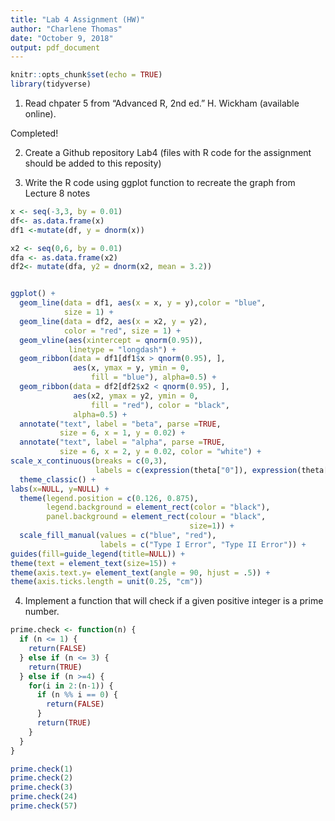 ```yaml
---
title: "Lab 4 Assignment (HW)"
author: "Charlene Thomas"
date: "October 9, 2018"
output: pdf_document
---
```


```r
knitr::opts_chunk$set(echo = TRUE)
library(tidyverse)
```

1. Read chpater 5 from "Advanced R, 2nd ed." H. Wickham (available online).

Completed!

2. Create a Github repository Lab4 (files with R code for the assignment should be added to this reposity)

3. Write the R code using ggplot function to recreate the graph from Lecture 8 notes

```r
x <- seq(-3,3, by = 0.01)
df<- as.data.frame(x) 
df1 <-mutate(df, y = dnorm(x))

x2 <- seq(0,6, by = 0.01)
dfa <- as.data.frame(x2)
df2<- mutate(dfa, y2 = dnorm(x2, mean = 3.2))


ggplot() +
  geom_line(data = df1, aes(x = x, y = y),color = "blue", 
            size = 1) +
  geom_line(data = df2, aes(x = x2, y = y2), 
            color = "red", size = 1) +
  geom_vline(aes(xintercept = qnorm(0.95)), 
             linetype = "longdash") +
  geom_ribbon(data = df1[df1$x > qnorm(0.95), ], 
              aes(x, ymax = y, ymin = 0, 
                  fill = "blue"), alpha=0.5) + 
  geom_ribbon(data = df2[df2$x2 < qnorm(0.95), ], 
              aes(x2, ymax = y2, ymin = 0, 
                  fill = "red"), color = "black", 
              alpha=0.5) +
  annotate("text", label = "beta", parse =TRUE, 
           size = 6, x = 1, y = 0.02) +
  annotate("text", label = "alpha", parse =TRUE, 
           size = 6, x = 2, y = 0.02, color = "white") +
scale_x_continuous(breaks = c(0,3), 
                   labels = c(expression(theta["0"]), expression(theta["a"]))) +
  theme_classic() +
labs(x=NULL, y=NULL) +
  theme(legend.position = c(0.126, 0.875), 
        legend.background = element_rect(color = "black"),
        panel.background = element_rect(colour = "black", 
                                        size=1)) +
  scale_fill_manual(values = c("blue", "red"), 
                    labels = c("Type I Error", "Type II Error")) +
guides(fill=guide_legend(title=NULL)) +
theme(text = element_text(size=15)) +
theme(axis.text.y= element_text(angle = 90, hjust = .5)) +
theme(axis.ticks.length = unit(0.25, "cm"))
```


4. Implement a function that will check if a given positive integer is a prime number.

```r
prime.check <- function(n) {
  if (n <= 1) {
    return(FALSE)
  } else if (n <= 3) {
    return(TRUE)
  } else if (n >=4) {
    for(i in 2:(n-1)) {
      if (n %% i == 0) {
        return(FALSE)
      }
      return(TRUE)
    }
  }
}

prime.check(1)
prime.check(2)
prime.check(3)
prime.check(24)
prime.check(57)
```